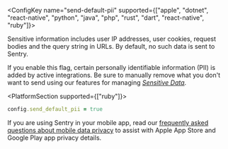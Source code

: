 <ConfigKey name="send-default-pii" supported={["apple", "dotnet", "react-native", "python", "java", "php", "rust", "dart", "react-native", "ruby"]}>

Sensitive information includes user IP addresses, user cookies, request bodies and the query string in URLs. By default, no such data is sent to Sentry.

If you enable this flag, certain personally identifiable information (PII) is added by active integrations. Be sure to manually remove what you don't want to send using our features for managing [_Sensitive Data_](../../data-management/sensitive-data/).

<PlatformSection supported={["ruby"]}>

```ruby
config.send_default_pii = true
```

</PlatformSection>

<Note>

If you are using Sentry in your mobile app, read our [frequently asked questions about mobile data privacy](/product/security/mobile-privacy/) to assist with Apple App Store and Google Play app privacy details.

</Note>

</ConfigKey>
